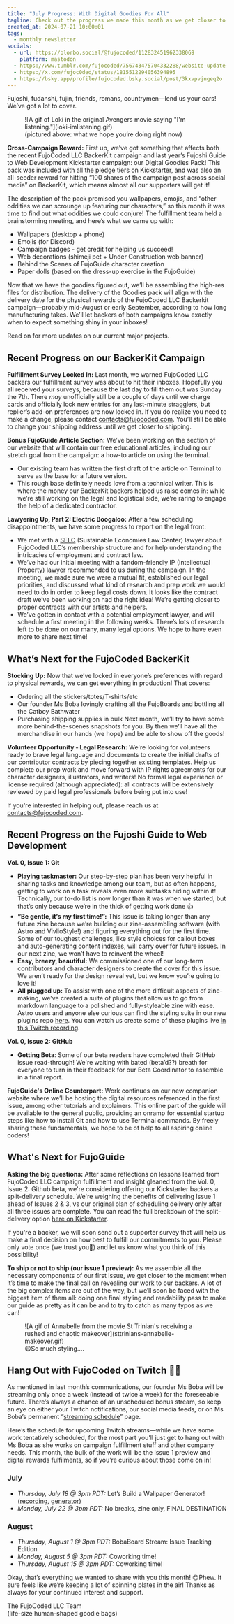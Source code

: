 ```yaml
---
title: "July Progress: With Digital Goodies For All"
tagline: Check out the progress we made this month as we get closer to delivering the FujoCoded LLC campaign rewards
created_at: 2024-07-21 10:00:01
tags:
  - monthly newsletter
socials:
  - url: https://blorbo.social/@fujocoded/112832451962338069
    platform: mastodon
  - https://www.tumblr.com/fujocoded/756743475704332288/website-update-we-have-an-updates-page-now?source=share
  - https://x.com/fujoc0ded/status/1815512294056394895
  - https://bsky.app/profile/fujocoded.bsky.social/post/3kxvpvjngeq2o
---
```


Fujoshi, fudanshi, fujin, friends, romans, countrymen—lend us your ears! We’ve
got a lot to cover.

<figure>
  ![A gif of Loki in the original Avengers movie saying "I'm
  listening."](loki-imlistening.gif)
  <figcaption>(pictured above: what we hope you’re doing right now)</figcaption>
</figure>

**Cross-Campaign Reward:** First up, we’ve got something that affects both the
recent FujoCoded LLC BackerKit campaign and last year’s Fujoshi Guide to Web
Development Kickstarter campaign: our Digital Goodies Pack! This pack was
included with all the pledge tiers on Kickstarter, and was also an all-seeder
reward for hitting “100 shares of the campaign post across social media” on
BackerKit, which means almost all our supporters will get it!

The description of the pack promised you wallpapers, emojis, and “other oddities
we can scrounge up featuring our characters,” so this month it was time to find
out what oddities we could conjure! The fulfillment team held a brainstorming
meeting, and here’s what we came up with:

- Wallpapers (desktop + phone)
- Emojis (for Discord)
- Campaign badges - get credit for helping us succeed!
- Web decorations (shimeji pet + Under Construction web banner)
- Behind the Scenes of FujoGuide character creation
- Paper dolls (based on the dress-up exercise in the FujoGuide)

Now that we have the goodies figured out, we’ll be assembling the high-res files
for distribution. The delivery of the Goodies pack will align with the delivery
date for the physical rewards of the FujoCoded LLC Backerkit campaign—probably
mid-August or early September, according to how long manufacturing takes. We’ll
let backers of both campaigns know exactly when to expect something shiny in
your inboxes!

Read on for more updates on our current major projects.

## Recent Progress on our BackerKit Campaign

**Fulfillment Survey Locked In:** Last month, we warned FujoCoded LLC backers
our fulfillment survey was about to hit their inboxes. Hopefully you all
received your surveys, because the last day to fill them out was Sunday the 7th.
There _may_ unofficially still be a couple of days until we charge cards and
officially lock new entries for any last-minute stragglers, but replier’s add-on
preferences are now locked in. If you do realize you need to make a change,
please contact [contacts@fujocoded.com](mailto:contacts@fujocoded.com). You’ll
still be able to change your shipping address until we get closer to shipping.

**Bonus FujoGuide Article Section:** We’ve been working on the section of our
website that will contain our free educational articles, including our stretch
goal from the campaign: a how-to article on using the terminal.

- Our existing team has written the first draft of the article on Terminal to
  serve as the base for a future version.
- This rough base definitely needs love from a technical writer. This is where
  the money our BackerKit backers helped us raise comes in: while we’re still
  working on the legal and logistical side, we’re raring to engage the help of a
  dedicated contractor.

**Lawyering Up, Part 2: Electric Boogaloo:** After a few scheduling
disappointments, we have some progress to report on the legal front:

- We met with a [SELC](https://www.theselc.org/) (Sustainable Economies Law
  Center) lawyer about FujoCoded LLC’s membership structure and for help
  understanding the intricacies of employment and contract law.
- We’ve had our initial meeting with a fandom-friendly IP (Intellectual
  Property) lawyer recommended to us during the campaign. In the meeting, we
  made sure we were a mutual fit, established our legal priorities, and
  discussed what kind of research and prep work we would need to do in order to
  keep legal costs down. It looks like the contract draft we’ve been working on
  had the right idea! We’re getting closer to proper contracts with our artists
  and helpers.
- We’ve gotten in contact with a potential employment lawyer, and will schedule
  a first meeting in the following weeks. There’s lots of research left to be
  done on our many, many legal options. We hope to have even more to share next
  time!

## What’s Next for the FujoCoded BackerKit

**Stocking Up:** Now that we’ve locked in everyone’s preferences with regard to
physical rewards, we can get everything in production! That covers:

- Ordering all the stickers/totes/T-shirts/etc
- Our founder Ms Boba lovingly crafting all the FujoBoards and bottling all the
  Catboy Bathwater
- Purchasing shipping supplies in bulk Next month, we’ll try to have some more
  behind-the-scenes snapshots for you. By then we’ll have all the merchandise in
  our hands (we hope) and be able to show off the goods!

**Volunteer Opportunity - Legal Research:** We're looking for volunteers ready
to brave legal language and documents to create the initial drafts of our
contributor contracts by piecing together existing templates. Help us complete
our prep work and move forward with IP rights agreements for our character
designers, illustrators, and writers! No formal legal experience or license
required (although appreciated): all contracts will be extensively reviewed by
paid legal professionals before being put into use!

If you're interested in helping out, please reach us at
[contacts@fujocoded.com](mailto:contacts@fujocoded.com).

## Recent Progress on the Fujoshi Guide to Web Development

**Vol. 0, Issue 1: Git**

- **Playing taskmaster:** Our step-by-step plan has been very helpful in sharing
  tasks and knowledge among our team, but as often happens, getting to work on a
  task reveals even more subtasks hiding within it! Technically, our to-do list
  is now longer than it was when we started, but that’s only because we’re in
  the thick of getting work done 👍
- **“Be gentle, it’s my first time!”:** This issue is taking longer than any
  future zine because we’re building our zine-assembling software (with Astro
  and VivlioStyle!) and figuring everything out for the first time. Some of our
  toughest challenges, like style choices for callout boxes and auto-generating
  content indexes, will carry over for future issues. In our next zine, we won’t
  have to reinvent the wheel!
- **Easy, breezy, beautiful:** We commissioned one of our long-term contributors
  and character designers to create the cover for this issue. We aren’t ready
  for the design reveal yet, but we know you’re going to love it!
- **All plugged up:** To assist with one of the more difficult aspects of
  zine-making, we’ve created a suite of plugins that allow us to go from
  markdown language to a polished and fully-styleable zine with ease. Astro
  users and anyone else curious can find the styling suite in our new plugins
  repo [here](https://github.com/FujoWebDev/fujocoded-plugins). You can watch us
  create some of these plugins live [in this Twitch
  recording](https://www.twitch.tv/videos/2199457680).

**Vol. 0, Issue 2: GitHub**

- **Getting Beta**: Some of our beta readers have completed their GitHub issue
  read-through! We're waiting with bated (beta’d??) breath for everyone to turn
  in their feedback for our Beta Coordinator to assemble in a final report.

**FujoGuide's Online Counterpart:** Work continues on our new companion website
where we’ll be hosting the digital resources referenced in the first issue,
among other tutorials and explainers. This online part of the guide will be
available to the general public, providing an onramp for essential startup steps
like how to install Git and how to use Terminal commands. By freely sharing
these fundamentals, we hope to be of help to all aspiring online coders!

## What's Next for FujoGuide

**Asking the big questions:** After some reflections on lessons learned from
FujoCoded LLC campaign fulfillment and insight gleaned from the Vol. 0, Issue 2:
Github beta, we're considering offering our Kickstarter backers a split-delivery
schedule. We're weighing the benefits of delivering Issue 1 ahead of Issues 2 &
3, vs our original plan of scheduling delivery only after all three issues are
complete. You can read the full breakdown of the split-delivery option [here on
Kickstarter](https://www.kickstarter.com/projects/essential-randomness/the-fujoshi-guide-to-web-development/posts/4154872).

If you're a backer, we will soon send out a supporter survey that will help us
make a final decision on how best to fulfill our commitments to you. Please only
vote once (we trust you🤞) and let us know what you think of this possibility!

**To ship or not to ship (our issue 1 preview):** As we assemble all the
necessary components of our first issue, we get closer to the moment when it’s
time to make the final call on revealing our work to our backers. A lot of the
big complex items are out of the way, but we’ll soon be faced with the biggest
item of them all: doing one final styling and readability pass to make our guide
as pretty as it can be and to try to catch as many typos as we can!

<figure>
  ![A gif of Annabelle from the movie St Trinian's receiving a rushed and
  chaotic makeover](sttrinians-annabelle-makeover.gif)
  <figcaption>😩So much styling….</figcaption>
</figure>

## Hang Out with FujoCoded on Twitch 💬✨

As mentioned in last month’s communications, our founder Ms Boba will be
streaming only once a week (instead of twice a week) for the foreseeable future.
There’s always a chance of an unscheduled bonus stream, so keep an eye on either
your Twitch notifications, our social media feeds, or on Ms Boba’s permanent
“[streaming schedule](https://www.essentialrandomness.com/streams)” page.

Here’s the schedule for upcoming Twitch streams—while we have some work
tentatively scheduled, for the most part you’ll just get to hang out with Ms
Boba as she works on campaign fulfillment stuff and other company needs. This
month, the bulk of the work will be the Issue 1 preview and digital rewards
fulfilments, so if you’re curious about those come on in!

### July

- _Thursday, July 18 @ 3pm PDT:_ Let’s Build a Wallpaper Generator!
  ([recording](https://www.twitch.tv/videos/2201214678),
  [generator](https://github.com/FujoWebDev/wallpaper-maker))
- _Monday, July 22 @ 3pm PDT:_ No breaks, zine only, FINAL DESTINATION

### August

- _Thursday, August 1 @ 3pm PDT:_ BobaBoard Stream: Issue Tracking Edition
- _Monday, August 5 @ 3pm PDT:_ Coworking time!
- _Thursday, August 15 @ 3pm PDT:_ Coworking time!

Okay, that’s everything we wanted to share with you this month! 😌Phew. It sure
feels like we’re keeping a lot of spinning plates in the air! Thanks as always
for your continued interest and support.

The FujoCoded LLC Team  
(life-size human-shaped goodie bags)
